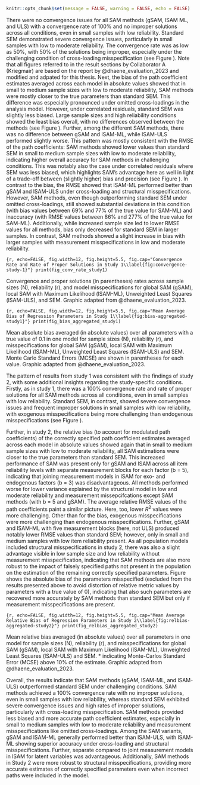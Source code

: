 \setlength{\parindent}{1.27cm}
```r
knitr::opts_chunk$set(message = FALSE, warning = FALSE, echo = FALSE)
```

There were no convergence issues for all SAM methods (gSAM, lSAM ML, and ULS) with a convergence rate of 100% and no improper solutions across all conditions, even in small samples with low reliability. Standard SEM demonstrated severe convergence issues, particularly in small samples with low to moderate reliability. The convergence rate was as low as 50%, with 50% of the solutions being improper, especially under the challenging condition of cross-loading misspecification (see Figure \ref{fig:convergence-study-1}). Note that all figures referred to in the result sections by Collaborator A (Kriegmair) are based on the report by @dhaene_evaluation_2023 and modified and adpated for this thesis.
Next, the bias of the path coefficient estimates averaged across each model in absolute values showed that in small to medium sample sizes with low to moderate reliability, SAM methods were mostly closer to the true parameters than standard SEM. This difference was especially pronounced under omitted cross-loadings in the analysis model. However, under correlated residuals, standard SEM was slightly less biased.
Large sample sizes and high reliability conditions showed the least bias overall, with no differences observed between the methods (see Figure \ref{fig:bias-aggregated-study1}). Further, among the different SAM methods, there was no difference between gSAM and lSAM-ML, while lSAM-ULS performed slightly worse. This pattern was mostly consistent with the RMSE of the path coefficients: SAM methods showed lower values than standard SEM in small to medium sample sizes with low to moderate reliability, indicating higher overall accuracy for SAM methods in challenging conditions. This was notably also the case under correlated residuals where SEM was less biased, which highlights SAM’s advantage here as well in light of a trade-off between (slightly higher) bias and precision (see Figure \ref{fig:rmse-aggregated-study1}). In contrast to the bias, the RMSE showed that lSAM-ML performed better than gSAM and lSAM-ULS under cross-loading and structural misspecifications. However, SAM methods, even though outperforming standard SEM under omitted cross-loadings, still showed substantial deviations in this condition (with bias values between 69% and 77% of the true value for SAM-ML) and inaccuracy (with RMSE values between 86% and 277% of the true value for SAM-ML). Additionally, while increased sample size led to lower RMSE values for all methods, bias only decreased for standard SEM in larger samples. In contrast, SAM methods showed a slight increase in bias with larger samples with measurement misspecifications in low and moderate reliability.


\blandscape
::: {fig-cr-s1}
```{r, echo=FALSE, fig.width=12, fig.height=5.5, fig.cap="Convergence Rate and Rate of Proper Solutions in Study 1\\label{fig:convergence-study-1}"}
print(fig_conv_rate_study1)
```

::: {fig-note}
\raggedright \textit{Note.} Convergence and proper solutions (in parentheses) rates across sample sizes (N), reliability (r), and model misspecifications for global SAM (gSAM), local SAM with Maximum Likelihood (lSAM-ML), Unweighted Least Squares (lSAM-ULS), and SEM. Graphic adapted from @dhaene_evaluation_2023.
:::
:::

::: {fig-bias-aggregated-study1}
```{r, echo=FALSE, fig.width=12, fig.height=5.5, fig.cap="Mean Average Bias of Regression Parameters in Study 1\\label{fig:bias-aggregated-study1}"}
print(fig_bias_aggregated_study1)
```

:::{fig-note}
\raggedright \textit{Note.} Mean absolute bias averaged (in absolute values) over all parameters with a true value of 0.1 in one model for sample sizes (N), reliability (r), and misspecifications for global SAM (gSAM), local SAM with Maximum Likelihood (lSAM-ML), Unweighted Least Squares (lSAM-ULS) and SEM. Monte Carlo Standard Errors (MCSE) are shown in parentheses for each value. Graphic adapted from @dhaene_evaluation_2023.
:::
:::
\elandscape

The pattern of results from study 1 was consistent with the findings of study 2, with some additional insights regarding the study-specific conditions. Firstly, as in study 1, there was a 100% convergence rate and rate of proper solutions for all SAM methods across all conditions, even in small samples with low reliability. Standard SEM, in contrast, showed severe convergence issues and frequent improper solutions in small samples with low reliability, with exogenous misspecifications being more challenging than endogenous misspecifications (see Figure \ref{fig:convergence-study-2}).

Further, in study 2, the relative bias (to account for modulated path coefficients) of the correctly specified path coefficient estimates averaged across each model in absolute values showed again that in small to medium sample sizes with low to moderate reliability, all SAM estimations were closer to the true parameters than standard SEM. This increased performance of SAM was present only for gSAM and lSAM across all item reliability levels with separate measurement blocks for each factor (b = 5), indicating that joining measurement models in lSAM for exo- and endogenous factors (b = 3) was disadvantageous. All methods performed worse for lower variance explained by the structural model in low and moderate reliability and measurement missepcifcations except SAM methods (with b = 5 and gSAM). The average relative RMSE values of the path coefficients paint a similar picture. Here, too, lower $R^2$ values were more challenging. Other than for the bias, exogenous misspecifications were more challenging than endogenous misspecifications. Further, gSAM and lSAM-ML with five measurement blocks (here, not ULS) produced notably lower RMSE values than standard SEM; however, only in small and medium samples with low item reliability present.
As all population models included structural misspecifications in study 2, there was also a slight advantage visible in low sample size and low reliability without measurement misspecification, indicating that SAM methods are also more robust to the impact of falsely specified paths not present in the population on the estimation of the remaining correctly specified parameters.
Figure \ref{fig:bias-misspecified-study2} shows the absolute bias of the parameters misspecified (excluded from the results presented above to avoid distortion of relative metric values by parameters with a true value of 0), indicating that also such parameters are recovered more accurately by SAM methods than standard SEM but only if measurement misspecifications are present.

\blandscape
::: {fig-relbias-aggregated-study2}
```{r, echo=FALSE, fig.width=12, fig.height=5.5, fig.cap="Mean Average Relative Bias of Regression Parameters in Study 2\\label{fig:relbias-aggregated-study2}"}
print(fig_relbias_aggregated_study2)
```

:::{fig-note}
\raggedright \textit{Note.} Mean relative bias averaged (in absolute values) over all parameters in one model for sample sizes (N), reliability (r), and misspecifications for global SAM (gSAM), local SAM with Maximum Likelihood (lSAM-ML), Unweighted Least Squares (lSAM-ULS) and SEM. * indicating Monte-Carlos Standard Error (MCSE) above 10% of the estimate. Graphic adapted from @dhaene_evaluation_2023.
:::
:::
\elandscape

Overall, the results indicate that SAM methods (gSAM, lSAM-ML, and lSAM-ULS) outperformed standard SEM under challenging conditions. SAM methods achieved a 100% convergence rate with no improper solutions, even in small samples with low reliability, whereas standard SEM exhibited severe convergence issues and high rates of improper solutions, particularly with cross-loading misspecification. SAM methods provided less biased and more accurate path coefficient estimates, especially in small to medium samples with low to moderate reliability and measurement misspecifications like omitted cross-loadings. Among the SAM variants, gSAM and lSAM-ML generally performed better than lSAM-ULS, with lSAM-ML showing superior accuracy under cross-loading and structural misspecifications. Further, separate compared to joint measurement models in lSAM for latent variables was advantageous. Additionally, SAM methods in Study 2 were more robust to structural misspecifications, providing more accurate estimates of correctly specified parameters even when incorrect paths were included in the model.